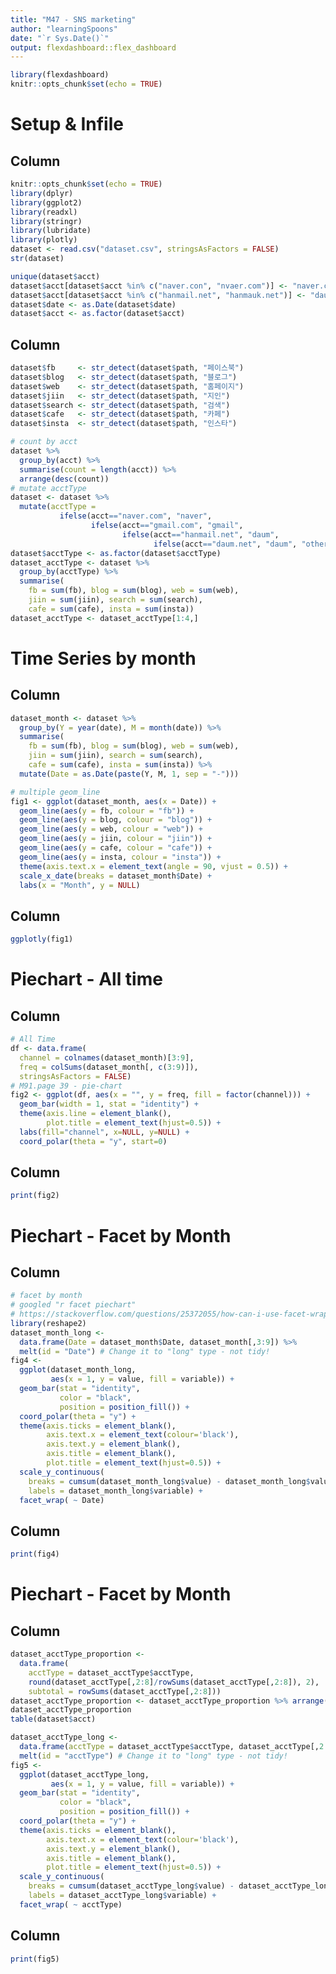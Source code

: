 ---
title: "M47 - SNS marketing"
author: "learningSpoons"
date: "`r Sys.Date()`"
output: flexdashboard::flex_dashboard
---

```{r setup, include=FALSE}
library(flexdashboard)
knitr::opts_chunk$set(echo = TRUE)
```

Setup & Infile  
=====================================  
    
Column {data-width=500}
-------------------------------------
    
```{r, message = FALSE}
knitr::opts_chunk$set(echo = TRUE)
library(dplyr)
library(ggplot2)
library(readxl)
library(stringr)
library(lubridate)
library(plotly)
dataset <- read.csv("dataset.csv", stringsAsFactors = FALSE)
str(dataset)
```

```{r}
unique(dataset$acct)
dataset$acct[dataset$acct %in% c("naver.con", "nvaer.com")] <- "naver.com"
dataset$acct[dataset$acct %in% c("hanmail.net", "hanmauk.net")] <- "daum.net"
dataset$date <- as.Date(dataset$date)
dataset$acct <- as.factor(dataset$acct)
```  

Column {data-width=500}
-------------------------------------
   
```{r}
dataset$fb     <- str_detect(dataset$path, "페이스북")
dataset$blog   <- str_detect(dataset$path, "블로그")
dataset$web    <- str_detect(dataset$path, "홈페이지")
dataset$jiin   <- str_detect(dataset$path, "지인")
dataset$search <- str_detect(dataset$path, "검색")
dataset$cafe   <- str_detect(dataset$path, "카페")
dataset$insta  <- str_detect(dataset$path, "인스타")
```

```{r}
# count by acct  
dataset %>%
  group_by(acct) %>%
  summarise(count = length(acct)) %>%
  arrange(desc(count))
# mutate acctType
dataset <- dataset %>%
  mutate(acctType = 
           ifelse(acct=="naver.com", "naver",
                  ifelse(acct=="gmail.com", "gmail",
                         ifelse(acct=="hanmail.net", "daum",
                                ifelse(acct=="daum.net", "daum", "other")))))
dataset$acctType <- as.factor(dataset$acctType)
dataset_acctType <- dataset %>%
  group_by(acctType) %>%
  summarise(
    fb = sum(fb), blog = sum(blog), web = sum(web), 
    jiin = sum(jiin), search = sum(search),
    cafe = sum(cafe), insta = sum(insta))
dataset_acctType <- dataset_acctType[1:4,]
```

Time Series by month      
=====================================  
    
Column {data-width=500}
-------------------------------------

```{r}
dataset_month <- dataset %>%
  group_by(Y = year(date), M = month(date)) %>%
  summarise(
    fb = sum(fb), blog = sum(blog), web = sum(web), 
    jiin = sum(jiin), search = sum(search),
    cafe = sum(cafe), insta = sum(insta)) %>%
  mutate(Date = as.Date(paste(Y, M, 1, sep = "-")))
```

```{r}
# multiple geom_line
fig1 <- ggplot(dataset_month, aes(x = Date)) + 
  geom_line(aes(y = fb, colour = "fb")) + 
  geom_line(aes(y = blog, colour = "blog")) + 
  geom_line(aes(y = web, colour = "web")) + 
  geom_line(aes(y = jiin, colour = "jiin")) + 
  geom_line(aes(y = cafe, colour = "cafe")) + 
  geom_line(aes(y = insta, colour = "insta")) +
  theme(axis.text.x = element_text(angle = 90, vjust = 0.5)) +
  scale_x_date(breaks = dataset_month$Date) +
  labs(x = "Month", y = NULL)
```

Column {data-width=500}
-------------------------------------

```{r}
ggplotly(fig1)
```


Piechart - All time      
=====================================  

Column {data-width=500}
-------------------------------------

```{r}
# All Time
df <- data.frame(
  channel = colnames(dataset_month)[3:9],
  freq = colSums(dataset_month[, c(3:9)]),
  stringsAsFactors = FALSE)
# M91.page 39 - pie-chart
fig2 <- ggplot(df, aes(x = "", y = freq, fill = factor(channel))) +
  geom_bar(width = 1, stat = "identity") +
  theme(axis.line = element_blank(),
        plot.title = element_text(hjust=0.5)) +
  labs(fill="channel", x=NULL, y=NULL) + 
  coord_polar(theta = "y", start=0)
```

Column {data-width=500}
-------------------------------------

```{r}
print(fig2)
```

Piechart - Facet by Month      
=====================================  

Column {data-width=500}
-------------------------------------

```{r}
# facet by month
# googled "r facet piechart"
# https://stackoverflow.com/questions/25372055/how-can-i-use-facet-wrap-using-pie-charts
library(reshape2) 
dataset_month_long <- 
  data.frame(Date = dataset_month$Date, dataset_month[,3:9]) %>% 
  melt(id = "Date") # Change it to "long" type - not tidy!
fig4 <- 
  ggplot(dataset_month_long,
         aes(x = 1, y = value, fill = variable)) + 
  geom_bar(stat = "identity", 
           color = "black",
           position = position_fill()) +
  coord_polar(theta = "y") + 
  theme(axis.ticks = element_blank(),
        axis.text.x = element_text(colour='black'),
        axis.text.y = element_blank(),
        axis.title = element_blank(),
        plot.title = element_text(hjust=0.5)) + 
  scale_y_continuous(
    breaks = cumsum(dataset_month_long$value) - dataset_month_long$value/2,
    labels = dataset_month_long$variable) +
  facet_wrap( ~ Date)
```

Column {data-width=500}
-------------------------------------

```{r}
print(fig4)
```



Piechart - Facet by Month      
=====================================  

Column {data-width=500}
-------------------------------------

```{r}
dataset_acctType_proportion <-
  data.frame(
    acctType = dataset_acctType$acctType,
    round(dataset_acctType[,2:8]/rowSums(dataset_acctType[,2:8]), 2),
    subtotal = rowSums(dataset_acctType[,2:8])) 
dataset_acctType_proportion <- dataset_acctType_proportion %>% arrange(desc(subtotal))
dataset_acctType_proportion
table(dataset$acct)
```

```{r}
dataset_acctType_long <- 
  data.frame(acctType = dataset_acctType$acctType, dataset_acctType[,2:8]) %>% 
  melt(id = "acctType") # Change it to "long" type - not tidy!
fig5 <- 
  ggplot(dataset_acctType_long,
         aes(x = 1, y = value, fill = variable)) + 
  geom_bar(stat = "identity", 
           color = "black",
           position = position_fill()) +
  coord_polar(theta = "y") + 
  theme(axis.ticks = element_blank(),
        axis.text.x = element_text(colour='black'),
        axis.text.y = element_blank(),
        axis.title = element_blank(),
        plot.title = element_text(hjust=0.5)) + 
  scale_y_continuous(
    breaks = cumsum(dataset_acctType_long$value) - dataset_acctType_long$value/2,
    labels = dataset_acctType_long$variable) +
  facet_wrap( ~ acctType)
```

Column {data-width=500}
-------------------------------------

```{r}
print(fig5)
```
